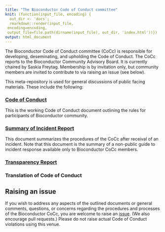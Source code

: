 ```yaml
---
title: "The Bioconductor Code of Conduct committee"
knit: (function(input_file, encoding) {
  out_dir <- 'docs';
  rmarkdown::render(input_file,
 encoding=encoding,
 output_file=file.path(dirname(input_file), out_dir, 'index.html'))})
output: html_document
---
```


The Bioconductor Code of Conduct committee (CoCc) is responsible for developing, deseminating,
and upholding the Code of Conduct. The CoCc reports to the Bioconductor Community Advisory Board. It is currently chaired by Saskia Freytag. Membership is by invitation only, but community members are invited to contribute to via raising an issue (see below).

This meta-repository is used for general discussions of public facing materials. These include
the following:

### [Code of Conduct](./CoC_doc.html)
This is the working Code of Conduct document outlining the rules for participants of
Bioconductor community.  

### [Summary of Incident Report](./incident_response.html) 
This document summarizes the procedures of the CoCc after receival of an incident. Note that
this document is the summary of a non-public guide to incident response available only to
Bioconductor CoCc members.

### [Transparency Report](./transparency_report.html)

### Translation of Code of Conduct


## Raising an issue

If you wish to address any aspects of the outlined documents or general comments, questions, or concerns regarding the procedures and processes of the Bioconductor CoCc, you are welcome to raise an [issue](https://github.com/Bioconductor/CodeOfConduct/issues). (We also encourage pull requests.) Please do not raise actual Code of Conduct violations using this venue. 

